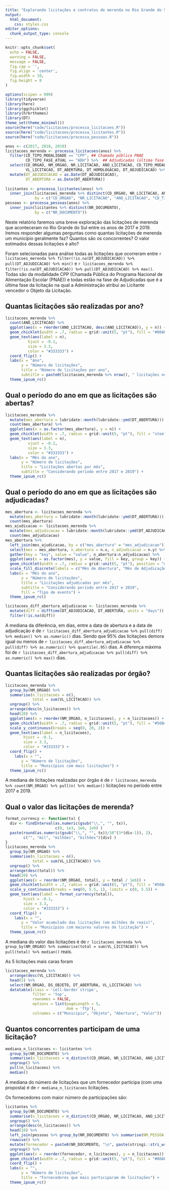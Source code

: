 ```yaml
---
title: "Explorando licitações e contratos de merenda no Rio Grande do Sul"
output: 
  html_document:
    css: styles.css
editor_options: 
  chunk_output_type: console
---
```


```r
knitr::opts_chunk$set(
  echo = FALSE,
  warning = FALSE,
  message = FALSE,
  fig.cap = '',
  fig.align = 'center',
  fig.width = 10,
  fig.height = 8
)
```

```r
options(scipen = 999)
library(tidyverse)
library(here)
library(ggchicklet)
library(hrbrthemes)
library(DT)
theme_set(theme_minimal())
source(here("code/licitacoes/processa_licitacoes.R"))
source(here("code/licitacoes/processa_licitantes.R"))
source(here("code/licitacoes/processa_pessoas.R"))
```

```r
anos <- c(2017, 2018, 2019)
licitacoes_merenda <- processa_licitacoes(anos) %>% 
  filter(CD_TIPO_MODALIDADE == "CPP", ## Chamada pública PNAE
         CD_TIPO_FASE_ATUAL == "ADH") %>%  ## Adjudicadas (última fase da licitação)
  select(CD_ORGAO, NM_ORGAO, NR_LICITACAO, ANO_LICITACAO, CD_TIPO_MODALIDADE, DS_OBJETO, 
         VL_LICITACAO, DT_ABERTURA, DT_HOMOLOGACAO, DT_ADJUDICACAO) %>% 
  mutate(DT_ADJUDICACAO = as.Date(DT_ADJUDICACAO),
         DT_ABERTURA = as.Date(DT_ABERTURA))
  
licitantes <- processa_licitantes(anos) %>% 
  inner_join(licitacoes_merenda %>% distinct(CD_ORGAO, NR_LICITACAO, ANO_LICITACAO, CD_TIPO_MODALIDADE),
             by = c("CD_ORGAO", "NR_LICITACAO", "ANO_LICITACAO", "CD_TIPO_MODALIDADE"))
pessoas <- processa_pessoas(anos) %>% 
  inner_join(licitantes %>% distinct(NR_DOCUMENTO),
             by = c("NR_DOCUMENTO"))
```

Neste relatório faremos uma breve exploração das licitações de merenda que aconteceram no Rio Grande do Sul entre os anos de 2017 e 2019. Iremos responder algumas perguntas como quantas licitações de merenda um município geralmente faz? Quantos são os concorrentes? O valor estimados dessas licitações é alto?

Foram selecionadas para análise todas as licitações que ocorreram entre `r licitacoes_merenda %>% filter(!is.na(DT_ADJUDICACAO)) %>% pull(DT_ADJUDICACAO) %>% min()` e `r licitacoes_merenda %>% filter(!is.na(DT_ADJUDICACAO)) %>% pull(DT_ADJUDICACAO) %>% max()`. Todas são da modalidade CPP (Chamada Pública do Programa Nacional de Alimentação Escolar (PNAE)) e todas estão na fase de Adjudicadas que é a última fase da licitação na qual a Administração atribui ao Licitante vencedor o Objeto da Licitação. 

## Quantas licitações são realizadas por ano?

```r
licitacoes_merenda %>% 
  count(ANO_LICITACAO) %>% 
  ggplot(aes(x = reorder(ANO_LICITACAO, desc(ANO_LICITACAO)), y = n)) +
  geom_chicklet(width = .7, radius = grid::unit(5, "pt"), fill = "#00AFBB") +
  geom_text(aes(label = n),
          hjust = -0.1,
          size = 3.3,
          color = "#333333") +
  coord_flip() + 
  labs(x = "Ano",
       y = "Número de licitações",
       title = "Número de licitações por ano",
       subtitle = paste0(licitacoes_merenda %>% nrow(), " licitações no total")) +
  theme_ipsum_rc()
```

## Qual o período do ano em que as licitações são abertas?

```r
licitacoes_merenda %>% 
  mutate(mes_abertura = lubridate::month(lubridate::ymd(DT_ABERTURA))) %>%
  count(mes_abertura) %>% 
  ggplot(aes(x = as.factor(mes_abertura), y = n)) +
  geom_chicklet(width = .7, radius = grid::unit(5, "pt"), fill = "steelblue") +
  geom_text(aes(label = n),
          vjust = -0.2,
          size = 3.3,
          color = "#333333") +
  labs(x = "Mês do ano",
       y = "Número de licitações",
       title = "Licitações abertas por mês",
       subtitle = "Considerando período entre 2017 e 2019") +
  theme_ipsum_rc()
```

## Qual o período do ano em que as licitações são adjudicadas?

```r
mes_abertura <- licitacoes_merenda %>% 
  mutate(mes_abertura = lubridate::month(lubridate::ymd(DT_ABERTURA))) %>%
  count(mes_abertura)
mes_ajudicacao <- licitacoes_merenda %>% 
  mutate(mes_adjudicacao = lubridate::month(lubridate::ymd(DT_ADJUDICACAO))) %>%
  count(mes_adjudicacao)
mes_abertura %>% 
  left_join(mes_ajudicacao, by = c("mes_abertura" = "mes_adjudicacao")) %>% 
  select(mes = mes_abertura, n_abertura = n.x, n_adjudicacao = n.y) %>% 
  gather(key = "key", value = "value", n_abertura:n_adjudicacao) %>% 
  ggplot(aes(x = as.factor(mes), y = value, fill = key, group = key)) +
  geom_chicklet(width = .7, radius = grid::unit(5, "pt"), position = "dodge") +
  scale_fill_discrete(labels = c("Mês de Abertura", "Mês de Adjudicação")) +
  labs(x = "Mês do ano",
       y = "Número de licitações",
       title = "Licitações adjudicadas por mês",
       subtitle = "Considerando período entre 2017 e 2019",
       fill = "Tipo de evento") +
  theme_ipsum_rc()
```

```r
licitacoes_diff_abertura_adjudicacao <- licitacoes_merenda %>% 
  mutate(diff = difftime(DT_ADJUDICACAO, DT_ABERTURA, units = "days")) %>% 
  filter(!is.na(diff))
```

A mediana da diferência, em dias, entre a data de abertura e a data de adjudicação é de `r licitacoes_diff_abertura_adjudicacao %>% pull(diff) %>% median() %>% as.numeric()` dias. Sendo que 95% das licitações demora igual ou menos de `r licitacoes_diff_abertura_adjudicacao %>% pull(diff) %>% as.numeric() %>% quantile(.95)` dias. A diferença máxima foi de `r licitacoes_diff_abertura_adjudicacao %>% pull(diff) %>% as.numeric() %>% max()` dias.

## Quantas licitações são realizadas por órgão?

```r
licitacoes_merenda %>% 
  group_by(NM_ORGAO) %>% 
  summarise(n_licitacoes = n(),
            total = sum(VL_LICITACAO)) %>% 
  ungroup() %>% 
  arrange(desc(n_licitacoes)) %>% 
  head(20) %>% 
  ggplot(aes(x = reorder(NM_ORGAO, n_licitacoes), y = n_licitacoes)) +
  geom_chicklet(width = .7, radius = grid::unit(5, "pt"), fill = "#56B4E9") +
  scale_y_continuous(breaks = seq(0, 20, 2)) +
  geom_text(aes(label = n_licitacoes),
        hjust = -0.1,
        size = 3.3,
        color = "#333333") +
  coord_flip() +
    labs(x = "",
       y = "Número de licitações",
       title = "Municípios com mais licitações") +
  theme_ipsum_rc()
```

A mediana de licitações realizadas por órgão é de `r licitacoes_merenda %>% count(NM_ORGAO) %>% pull(n) %>% median()` licitações no período entre 2017 e 2019.

## Qual o valor das licitações de merenda?

```r
format_currency <- function(tx) { 
  div <- findInterval(as.numeric(gsub("\\,", "", tx)), 
                      c(0, 1e3, 1e6, 1e9) )
  paste(round(as.numeric(gsub("\\,", "", tx))/10^(3*(div-1)), 2), 
        c("", "mil", "milhões", "bilhões")[div] )
}
licitacoes_merenda %>% 
  group_by(NM_ORGAO) %>% 
  summarise(n_licitacoes = n(),
            total = sum(VL_LICITACAO)) %>% 
  ungroup() %>% 
  arrange(desc(total)) %>% 
  head(20) %>% 
  ggplot(aes(x = reorder(NM_ORGAO, total), y = total / 1e6)) +
  geom_chicklet(width = .7, radius = grid::unit(5, "pt"), fill = "#56B4E9") +
  scale_y_continuous(breaks = seq(0, 5.5, 1), limits = c(0, 5.5)) +
  geom_text(aes(label = format_currency(total)),
        hjust = -0.1,
        size = 3.3,
        color = "#333333") +
  coord_flip() +
    labs(x = "",
       y = "Valor acumulado das licitações (em milhões de reais)",
       title = "Municípios com maiores valores de licitação") +
  theme_ipsum_rc()
```

A mediana do valor das licitações é de `r licitacoes_merenda %>% group_by(NM_ORGAO) %>% summarise(total = sum(VL_LICITACAO)) %>% pull(total) %>% median()` reais.

As 5 licitações mais caras foram

```r
licitacoes_merenda %>% 
  arrange(desc(VL_LICITACAO)) %>% 
  head(5) %>% 
  select(NM_ORGAO, DS_OBJETO, DT_ABERTURA, VL_LICITACAO) %>% 
  datatable(class = 'cell-border stripe',
            filter = 'top',
            rownames = FALSE, 
            options = list(pageLength = 5,
                           dom = 'ftp'),
            colnames = c("Município", "Objeto", "Abertura", "Valor"))
```

## Quantos concorrentes participam de uma licitação?

```r
mediana_n_licitacoes <- licitantes %>%
  group_by(NR_DOCUMENTO) %>% 
  summarise(n_licitacoes = n_distinct(CD_ORGAO, NR_LICITACAO, ANO_LICITACAO, CD_TIPO_MODALIDADE)) %>% 
  ungroup() %>% 
  pull(n_licitacoes) %>% 
  median()
```

A mediana do número de licitações que um fornecedor participa (com uma proposta) é de `r mediana_n_licitacoes` licitações.

Os fornecedores com maior número de participações são:

```r
licitantes %>% 
  group_by(NR_DOCUMENTO) %>% 
  summarise(n_licitacoes = n_distinct(CD_ORGAO, NR_LICITACAO, ANO_LICITACAO, CD_TIPO_MODALIDADE)) %>% 
  ungroup() %>% 
  arrange(desc(n_licitacoes)) %>% 
  head(10) %>% 
  left_join(pessoas %>% group_by(NR_DOCUMENTO) %>% summarise(NM_PESSOA = first(NM_PESSOA)), by = "NR_DOCUMENTO") %>% 
  rowwise() %>% 
  mutate(fornecedor = paste0(NR_DOCUMENTO, "\n", paste(stringi::stri_wrap(NM_PESSOA, 40), collapse = "\n"))) %>% 
  ungroup() %>% 
  ggplot(aes(x = reorder(fornecedor, n_licitacoes), y = n_licitacoes)) +
  geom_chicklet(width = .7, radius = grid::unit(5, "pt"), fill = "#00AFBB") +
  coord_flip() +
  labs(x = "",
       y = "Número de licitações",
       title = "Fornecedores que mais participaram de licitações") +
  theme_ipsum_rc()
```